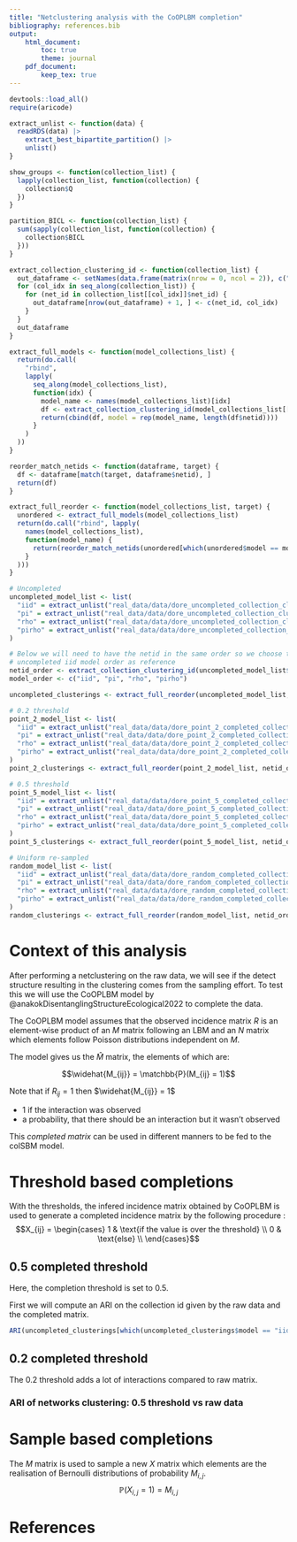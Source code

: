 ```yaml
---
title: "Netclustering analysis with the CoOPLBM completion"
bibliography: references.bib
output:
    html_document:
        toc: true
        theme: journal
    pdf_document:
        keep_tex: true
---
```


```r
devtools::load_all()
require(aricode)
```

```r
extract_unlist <- function(data) {
  readRDS(data) |>
    extract_best_bipartite_partition() |>
    unlist()
}

show_groups <- function(collection_list) {
  lapply(collection_list, function(collection) {
    collection$Q
  })
}

partition_BICL <- function(collection_list) {
  sum(sapply(collection_list, function(collection) {
    collection$BICL
  }))
}

extract_collection_clustering_id <- function(collection_list) {
  out_dataframe <- setNames(data.frame(matrix(nrow = 0, ncol = 2)), c("netid", "collection_id"))
  for (col_idx in seq_along(collection_list)) {
    for (net_id in collection_list[[col_idx]]$net_id) {
      out_dataframe[nrow(out_dataframe) + 1, ] <- c(net_id, col_idx)
    }
  }
  out_dataframe
}

extract_full_models <- function(model_collections_list) {
  return(do.call(
    "rbind",
    lapply(
      seq_along(model_collections_list),
      function(idx) {
        model_name <- names(model_collections_list)[idx]
        df <- extract_collection_clustering_id(model_collections_list[[idx]])
        return(cbind(df, model = rep(model_name, length(df$netid))))
      }
    )
  ))
}

reorder_match_netids <- function(dataframe, target) {
  df <- dataframe[match(target, dataframe$netid), ]
  return(df)
}

extract_full_reorder <- function(model_collections_list, target) {
  unordered <- extract_full_models(model_collections_list)
  return(do.call("rbind", lapply(
    names(model_collections_list),
    function(model_name) {
      return(reorder_match_netids(unordered[which(unordered$model == model_name), ], target))
    }
  )))
}
```

```r
# Uncompleted
uncompleted_model_list <- list(
  "iid" = extract_unlist("real_data/data/dore_uncompleted_collection_clustering_nb_run_1_iid_70_networks_08-06-23-16:31:17.Rds"),
  "pi" = extract_unlist("real_data/data/dore_uncompleted_collection_clustering_nb_run_1_pi_70_networks_08-06-23-16:52:16.Rds"),
  "rho" = extract_unlist("real_data/data/dore_uncompleted_collection_clustering_nb_run_1_rho_70_networks_08-06-23-16:49:58.Rds"),
  "pirho" = extract_unlist("real_data/data/dore_uncompleted_collection_clustering_nb_run_1_pirho_70_networks_08-06-23-16:41:33.Rds")
)

# Below we will need to have the netid in the same order so we choose to use the
# uncompleted iid model order as reference
netid_order <- extract_collection_clustering_id(uncompleted_model_list$iid)$netid
model_order <- c("iid", "pi", "rho", "pirho")

uncompleted_clusterings <- extract_full_reorder(uncompleted_model_list, netid_order)

# 0.2 threshold
point_2_model_list <- list(
  "iid" = extract_unlist("real_data/data/dore_point_2_completed_collection_clustering_nb_run_1_iid_70_networks_07-06-23-18:40:10.Rds"),
  "pi" = extract_unlist("real_data/data/dore_point_2_completed_collection_clustering_nb_run_1_pi_70_networks_07-06-23-19:22:19.Rds"),
  "rho" = extract_unlist("real_data/data/dore_point_2_completed_collection_clustering_nb_run_1_rho_70_networks_07-06-23-20:03:53.Rds"),
  "pirho" = extract_unlist("real_data/data/dore_point_2_completed_collection_clustering_nb_run_1_pirho_70_networks_07-06-23-21:09:12.Rds")
)
point_2_clusterings <- extract_full_reorder(point_2_model_list, netid_order)

# 0.5 threshold
point_5_model_list <- list(
  "iid" = extract_unlist("real_data/data/dore_point_5_completed_collection_clustering_nb_run_1_iid_70_networks_07-06-23-19:19:53.Rds"),
  "pi" = extract_unlist("real_data/data/dore_point_5_completed_collection_clustering_nb_run_1_pi_70_networks_07-06-23-21:31:20.Rds"),
  "rho" = extract_unlist("real_data/data/dore_point_5_completed_collection_clustering_nb_run_1_rho_70_networks_07-06-23-21:03:50.Rds"),
  "pirho" = extract_unlist("real_data/data/dore_point_5_completed_collection_clustering_nb_run_1_pirho_70_networks_07-06-23-21:13:10.Rds")
)
point_5_clusterings <- extract_full_reorder(point_5_model_list, netid_order)

# Uniform re-sampled
random_model_list <- list(
  "iid" = extract_unlist("real_data/data/dore_random_completed_collection_clustering_nb_run_1_iid_70_networks_07-06-23-21:44:14.Rds"),
  "pi" = extract_unlist("real_data/data/dore_random_completed_collection_clustering_nb_run_1_pi_70_networks_07-06-23-22:52:47.Rds"),
  "rho" = extract_unlist("real_data/data/dore_random_completed_collection_clustering_nb_run_1_rho_70_networks_08-06-23-18:16:04.Rds"),
  "pirho" = extract_unlist("real_data/data/dore_random_completed_collection_clustering_nb_run_1_pirho_70_networks_07-06-23-23:07:08.Rds")
)
random_clusterings <- extract_full_reorder(random_model_list, netid_order)
```

# Context of this analysis

After performing a netclustering on the raw data, we will see if the detect
structure resulting in the clustering comes from the sampling effort. To test
this we will use the CoOPLBM model by
@anakokDisentanglingStructureEcological2022 to complete the data.

The CoOPLBM model assumes that the observed incidence matrix $R$ is an
element-wise product of an $M$ matrix following an LBM and an $N$ matrix which
elements follow Poisson distributions independent on $M$.

The model gives us the $\widehat{M}$ matrix, the elements of which are:

$$\widehat{M_{ij}} = \matchbb{P}(M_{ij} = 1)$$

Note that if $R_{ij} = 1$ then $\widehat{M_{ij}} = 1$

- 1 if the interaction was observed
- a probability, that there should be an interaction but it wasn't observed

This *completed matrix* can be used in different manners to be fed to the colSBM
model.

# Threshold based completions
With the thresholds, the infered incidence matrix obtained by
CoOPLBM is used to generate a completed incidence matrix by the following
procedure :
$$X_{ij} = \begin{cases}
  1 & \text{if the value is over the threshold} \\
  0 & \text{else} \\
\end{cases}$$

## 0.5 completed threshold

Here, the completion threshold is set to $0.5$.

First we will compute an ARI on the collection id given by the raw data and the
completed matrix.

```r
ARI(uncompleted_clusterings[which(uncompleted_clusterings$model == "iid"), ]$collection_id, point_5_clusterings[which(point_5_clusterings$model == "iid"), ]$collection_id)
```

## 0.2 completed threshold

The $0.2$ threshold adds a lot of interactions compared to raw matrix.

### ARI of networks clustering: 0.5 threshold vs raw data

# Sample based completions

The $M$ matrix is used to sample a new $X$ matrix which elements are the
realisation of Bernoulli distributions of probability $M_{i,j}$.
$$\mathbb{P}(X_{i,j} = 1) = M_{i,j} $$

# References
